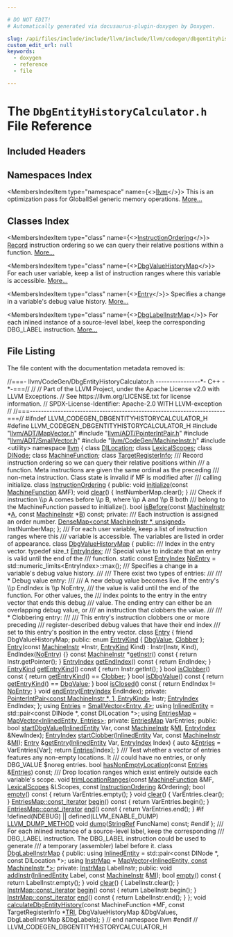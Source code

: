 ```yaml
---

# DO NOT EDIT!
# Automatically generated via docusaurus-plugin-doxygen by Doxygen.

slug: /api/files/include/include/llvm/include/llvm/codegen/dbgentityhistorycalculator-h
custom_edit_url: null
keywords:
  - doxygen
  - reference
  - file

---
```





# The `DbgEntityHistoryCalculator.h` File Reference

<DoxygenPage pluginConfig={pluginConfig}>



## Included Headers

<IncludesList>
<IncludesListItem
  filePath="llvm/ADT/MapVector.h"
  permalink="/docs/api/files/include/include/llvm/include/llvm/adt/mapvector-h"
  isLocal="true" />
<IncludesListItem
  filePath="llvm/ADT/PointerIntPair.h"
  permalink="/docs/api/files/include/include/llvm/include/llvm/adt/pointerintpair-h"
  isLocal="true" />
<IncludesListItem
  filePath="llvm/ADT/SmallVector.h"
  permalink="/docs/api/files/include/include/llvm/include/llvm/adt/smallvector-h"
  isLocal="true" />
<IncludesListItem
  filePath="llvm/CodeGen/MachineInstr.h"
  permalink="/docs/api/files/include/include/llvm/include/llvm/codegen/machineinstr-h"
  isLocal="true" />
<IncludesListItem
  filePath="utility"
  permalink=""
  isLocal="false" />
</IncludesList>

## Namespaces Index

<MembersIndex>

<MembersIndexItem
  type="namespace"
  name={<><a href="/docs/api/namespaces/llvm">llvm</a></>}>
This is an optimization pass for GlobalISel generic memory operations. <a href="/docs/api/namespaces/llvm/#details">More...</a>
</MembersIndexItem>

</MembersIndex>

## Classes Index

<MembersIndex>

<MembersIndexItem
  type="class"
  name={<><a href="/docs/api/classes/llvm/instructionordering">InstructionOrdering</a></>}>
<a href="/docs/api/classes/llvm/record">Record</a> instruction ordering so we can query their relative positions within a function. <a href="/docs/api/classes/llvm/instructionordering/#details">More...</a>
</MembersIndexItem>

<MembersIndexItem
  type="class"
  name={<><a href="/docs/api/classes/llvm/dbgvaluehistorymap">DbgValueHistoryMap</a></>}>
For each user variable, keep a list of instruction ranges where this variable is accessible. <a href="/docs/api/classes/llvm/dbgvaluehistorymap/#details">More...</a>
</MembersIndexItem>

<MembersIndexItem
  type="class"
  name={<><a href="/docs/api/classes/llvm/dbgvaluehistorymap/entry">Entry</a></>}>
Specifies a change in a variable&#39;s debug value history. <a href="/docs/api/classes/llvm/dbgvaluehistorymap/entry/#details">More...</a>
</MembersIndexItem>

<MembersIndexItem
  type="class"
  name={<><a href="/docs/api/classes/llvm/dbglabelinstrmap">DbgLabelInstrMap</a></>}>
For each inlined instance of a source-level label, keep the corresponding DBG&#95;LABEL instruction. <a href="/docs/api/classes/llvm/dbglabelinstrmap/#details">More...</a>
</MembersIndexItem>

</MembersIndex>


## File Listing

The file content with the documentation metadata removed is:

<ProgramListing>

<Link id="l00001" /><CodeLine lineNumber="1"><Highlight kind="comment">//===- llvm/CodeGen/DbgEntityHistoryCalculator.h ----------------&#42;- C++ -&#42;-===//</Highlight><Highlight kind="normal"></Highlight></CodeLine>
<Link id="l00002" /><CodeLine lineNumber="2"><Highlight kind="normal"></Highlight><Highlight kind="comment">//</Highlight><Highlight kind="normal"></Highlight></CodeLine>
<Link id="l00003" /><CodeLine lineNumber="3"><Highlight kind="normal"></Highlight><Highlight kind="comment">// Part of the LLVM Project, under the Apache License v2.0 with LLVM Exceptions.</Highlight><Highlight kind="normal"></Highlight></CodeLine>
<Link id="l00004" /><CodeLine lineNumber="4"><Highlight kind="normal"></Highlight><Highlight kind="comment">// See https://llvm.org/LICENSE.txt for license information.</Highlight><Highlight kind="normal"></Highlight></CodeLine>
<Link id="l00005" /><CodeLine lineNumber="5"><Highlight kind="normal"></Highlight><Highlight kind="comment">// SPDX-License-Identifier: Apache-2.0 WITH LLVM-exception</Highlight><Highlight kind="normal"></Highlight></CodeLine>
<Link id="l00006" /><CodeLine lineNumber="6"><Highlight kind="normal"></Highlight><Highlight kind="comment">//</Highlight><Highlight kind="normal"></Highlight></CodeLine>
<Link id="l00007" /><CodeLine lineNumber="7"><Highlight kind="normal"></Highlight><Highlight kind="comment">//===----------------------------------------------------------------------===//</Highlight><Highlight kind="normal"></Highlight></CodeLine>
<Link id="l00008" /><CodeLine lineNumber="8"><Highlight kind="normal"></Highlight></CodeLine>
<Link id="l00009" /><CodeLine lineNumber="9"><Highlight kind="normal"></Highlight><Highlight kind="preprocessor">#ifndef LLVM&#95;CODEGEN&#95;DBGENTITYHISTORYCALCULATOR&#95;H</Highlight><Highlight kind="normal"></Highlight></CodeLine>
<Link id="l00010" /><CodeLine lineNumber="10"><Highlight kind="normal"></Highlight><Highlight kind="preprocessor">#define LLVM&#95;CODEGEN&#95;DBGENTITYHISTORYCALCULATOR&#95;H</Highlight><Highlight kind="normal"></Highlight></CodeLine>
<Link id="l00011" /><CodeLine lineNumber="11"><Highlight kind="normal"></Highlight></CodeLine>
<Link id="l00012" /><CodeLine lineNumber="12"><Highlight kind="normal"></Highlight><Highlight kind="preprocessor">#include &quot;<a href="/docs/api/files/include/include/llvm/include/llvm/adt/mapvector-h">llvm/ADT/MapVector.h</a>&quot;</Highlight><Highlight kind="normal"></Highlight></CodeLine>
<Link id="l00013" /><CodeLine lineNumber="13"><Highlight kind="normal"></Highlight><Highlight kind="preprocessor">#include &quot;<a href="/docs/api/files/include/include/llvm/include/llvm/adt/pointerintpair-h">llvm/ADT/PointerIntPair.h</a>&quot;</Highlight><Highlight kind="normal"></Highlight></CodeLine>
<Link id="l00014" /><CodeLine lineNumber="14"><Highlight kind="normal"></Highlight><Highlight kind="preprocessor">#include &quot;<a href="/docs/api/files/include/include/llvm/include/llvm/adt/smallvector-h">llvm/ADT/SmallVector.h</a>&quot;</Highlight><Highlight kind="normal"></Highlight></CodeLine>
<Link id="l00015" /><CodeLine lineNumber="15"><Highlight kind="normal"></Highlight><Highlight kind="preprocessor">#include &quot;<a href="/docs/api/files/include/include/llvm/include/llvm/codegen/machineinstr-h">llvm/CodeGen/MachineInstr.h</a>&quot;</Highlight><Highlight kind="normal"></Highlight></CodeLine>
<Link id="l00016" /><CodeLine lineNumber="16"><Highlight kind="normal"></Highlight><Highlight kind="preprocessor">#include &lt;utility&gt;</Highlight><Highlight kind="normal"></Highlight></CodeLine>
<Link id="l00017" /><CodeLine lineNumber="17"><Highlight kind="normal"></Highlight></CodeLine>
<Link id="l00018" /><CodeLine lineNumber="18"><Highlight kind="normal"></Highlight><Highlight kind="keyword">namespace </Highlight><Highlight kind="normal"><a href="/docs/api/namespaces/llvm">llvm</a> &#123;</Highlight></CodeLine>
<Link id="l00019" /><CodeLine lineNumber="19"><Highlight kind="normal"></Highlight></CodeLine>
<Link id="l00020" /><CodeLine lineNumber="20"><Highlight kind="normal"></Highlight><Highlight kind="keyword">class </Highlight><Highlight kind="normal"><a href="/docs/api/classes/llvm/dilocation">DILocation</a>;</Highlight></CodeLine>
<Link id="l00021" /><CodeLine lineNumber="21"><Highlight kind="normal"></Highlight><Highlight kind="keyword">class </Highlight><Highlight kind="normal"><a href="/docs/api/classes/llvm/lexicalscopes">LexicalScopes</a>;</Highlight></CodeLine>
<Link id="l00022" /><CodeLine lineNumber="22"><Highlight kind="normal"></Highlight><Highlight kind="keyword">class </Highlight><Highlight kind="normal"><a href="/docs/api/classes/llvm/dinode">DINode</a>;</Highlight></CodeLine>
<Link id="l00023" /><CodeLine lineNumber="23"><Highlight kind="normal"></Highlight><Highlight kind="keyword">class </Highlight><Highlight kind="normal"><a href="/docs/api/classes/llvm/machinefunction">MachineFunction</a>;</Highlight></CodeLine>
<Link id="l00024" /><CodeLine lineNumber="24"><Highlight kind="normal"></Highlight><Highlight kind="keyword">class </Highlight><Highlight kind="normal"><a href="/docs/api/classes/llvm/targetregisterinfo">TargetRegisterInfo</a>;</Highlight></CodeLine>
<Link id="l00025" /><CodeLine lineNumber="25"><Highlight kind="normal"></Highlight><Highlight kind="comment"></Highlight></CodeLine>
<Link id="l00026" /><CodeLine lineNumber="26"><Highlight kind="comment">/// Record instruction ordering so we can query their relative positions within</Highlight></CodeLine>
<Link id="l00027" /><CodeLine lineNumber="27"><Highlight kind="comment">/// a function. Meta instructions are given the same ordinal as the preceding</Highlight></CodeLine>
<Link id="l00028" /><CodeLine lineNumber="28"><Highlight kind="comment">/// non-meta instruction. Class state is invalid if MF is modified after</Highlight></CodeLine>
<Link id="l00029" /><CodeLine lineNumber="29"><Highlight kind="comment">/// calling initialize.</Highlight><Highlight kind="normal"></Highlight></CodeLine>
<Link id="l00030" /><CodeLine lineNumber="30" lineLink="/docs/api/classes/llvm/instructionordering"><Highlight kind="normal"></Highlight><Highlight kind="keyword">class </Highlight><Highlight kind="normal"><a href="/docs/api/classes/llvm/instructionordering">InstructionOrdering</a> &#123;</Highlight></CodeLine>
<Link id="l00031" /><CodeLine lineNumber="31"><Highlight kind="normal"></Highlight><Highlight kind="keyword">public</Highlight><Highlight kind="normal">:</Highlight></CodeLine>
<Link id="l00032" /><CodeLine lineNumber="32"><Highlight kind="normal">  </Highlight><Highlight kind="keywordtype">void</Highlight><Highlight kind="normal"> <a href="/docs/api/classes/llvm/instructionordering/#a983fb4c7ff11c221ab10d1bbde6f9908">initialize</a>(</Highlight><Highlight kind="keyword">const</Highlight><Highlight kind="normal"> <a href="/docs/api/classes/llvm/machinefunction">MachineFunction</a> &amp;MF);</Highlight></CodeLine>
<Link id="l00033" /><CodeLine lineNumber="33" lineLink="/docs/api/classes/llvm/instructionordering/#a855153c83af1d3cbb190395a6f787eb1"><Highlight kind="normal">  </Highlight><Highlight kind="keywordtype">void</Highlight><Highlight kind="normal"> <a href="/docs/api/classes/llvm/instructionordering/#a855153c83af1d3cbb190395a6f787eb1">clear</a>() &#123; InstNumberMap.clear(); &#125;</Highlight></CodeLine>
<Link id="l00034" /><CodeLine lineNumber="34"><Highlight kind="normal"></Highlight><Highlight kind="comment"></Highlight></CodeLine>
<Link id="l00035" /><CodeLine lineNumber="35"><Highlight kind="comment">  /// Check if instruction \\p A comes before \\p B, where \\p A and \\p B both</Highlight></CodeLine>
<Link id="l00036" /><CodeLine lineNumber="36"><Highlight kind="comment">  /// belong to the MachineFunction passed to initialize().</Highlight><Highlight kind="normal"></Highlight></CodeLine>
<Link id="l00037" /><CodeLine lineNumber="37"><Highlight kind="normal">  </Highlight><Highlight kind="keywordtype">bool</Highlight><Highlight kind="normal"> <a href="/docs/api/classes/llvm/instructionordering/#a9ff8e68500f28d29c97f99f8a175c828">isBefore</a>(</Highlight><Highlight kind="keyword">const</Highlight><Highlight kind="normal"> <a href="/docs/api/classes/llvm/machineinstr">MachineInstr</a> &#42;<a href="/docs/api/files/lib/lib/ir/builtingcs-cpp/#a2e38c85003a042421cde1647632d0b72">A</a>, </Highlight><Highlight kind="keyword">const</Highlight><Highlight kind="normal"> <a href="/docs/api/classes/llvm/machineinstr">MachineInstr</a> &#42;<a href="/docs/api/files/lib/lib/ir/builtingcs-cpp/#ae76959fe811ba090de4cba69ac00f1da">B</a>) </Highlight><Highlight kind="keyword">const</Highlight><Highlight kind="normal">;</Highlight></CodeLine>
<Link id="l00038" /><CodeLine lineNumber="38"><Highlight kind="normal"></Highlight></CodeLine>
<Link id="l00039" /><CodeLine lineNumber="39"><Highlight kind="normal"></Highlight><Highlight kind="keyword">private</Highlight><Highlight kind="normal">:</Highlight><Highlight kind="comment"></Highlight></CodeLine>
<Link id="l00040" /><CodeLine lineNumber="40"><Highlight kind="comment">  /// Each instruction is assigned an order number.</Highlight><Highlight kind="normal"></Highlight></CodeLine>
<Link id="l00041" /><CodeLine lineNumber="41"><Highlight kind="normal">  <a href="/docs/api/classes/llvm/densemap">DenseMap&lt;const MachineInstr &#42;, unsigned&gt;</a> InstNumberMap;</Highlight></CodeLine>
<Link id="l00042" /><CodeLine lineNumber="42"><Highlight kind="normal">&#125;;</Highlight></CodeLine>
<Link id="l00043" /><CodeLine lineNumber="43"><Highlight kind="normal"></Highlight><Highlight kind="comment"></Highlight></CodeLine>
<Link id="l00044" /><CodeLine lineNumber="44"><Highlight kind="comment">/// For each user variable, keep a list of instruction ranges where this</Highlight></CodeLine>
<Link id="l00045" /><CodeLine lineNumber="45"><Highlight kind="comment">/// variable is accessible. The variables are listed in order of appearance.</Highlight><Highlight kind="normal"></Highlight></CodeLine>
<Link id="l00046" /><CodeLine lineNumber="46" lineLink="/docs/api/classes/llvm/dbgvaluehistorymap"><Highlight kind="normal"></Highlight><Highlight kind="keyword">class </Highlight><Highlight kind="normal"><a href="/docs/api/classes/llvm/dbgvaluehistorymap">DbgValueHistoryMap</a> &#123;</Highlight></CodeLine>
<Link id="l00047" /><CodeLine lineNumber="47"><Highlight kind="normal"></Highlight><Highlight kind="keyword">public</Highlight><Highlight kind="normal">:</Highlight><Highlight kind="comment"></Highlight></CodeLine>
<Link id="l00048" /><CodeLine lineNumber="48"><Highlight kind="comment">  /// Index in the entry vector.</Highlight><Highlight kind="normal"></Highlight></CodeLine>
<Link id="l00049" /><CodeLine lineNumber="49" lineLink="/docs/api/classes/llvm/dbgvaluehistorymap/#a4265c0d28c85b8718ec1bbe653f730c1"><Highlight kind="normal">  </Highlight><Highlight kind="keyword">typedef</Highlight><Highlight kind="normal"> </Highlight><Highlight kind="keywordtype">size&#95;t</Highlight><Highlight kind="normal"> <a href="/docs/api/classes/llvm/dbgvaluehistorymap/#a4265c0d28c85b8718ec1bbe653f730c1">EntryIndex</a>;</Highlight></CodeLine>
<Link id="l00050" /><CodeLine lineNumber="50"><Highlight kind="normal"></Highlight><Highlight kind="comment"></Highlight></CodeLine>
<Link id="l00051" /><CodeLine lineNumber="51"><Highlight kind="comment">  /// Special value to indicate that an entry is valid until the end of the</Highlight></CodeLine>
<Link id="l00052" /><CodeLine lineNumber="52"><Highlight kind="comment">  /// function.</Highlight><Highlight kind="normal"></Highlight></CodeLine>
<Link id="l00053" /><CodeLine lineNumber="53" lineLink="/docs/api/classes/llvm/dbgvaluehistorymap/#ab40e7785b2b4a89c507cfaf4f1430338"><Highlight kind="normal">  </Highlight><Highlight kind="keyword">static</Highlight><Highlight kind="normal"> </Highlight><Highlight kind="keyword">const</Highlight><Highlight kind="normal"> <a href="/docs/api/classes/llvm/dbgvaluehistorymap/#a4265c0d28c85b8718ec1bbe653f730c1">EntryIndex</a> <a href="/docs/api/classes/llvm/dbgvaluehistorymap/#ab40e7785b2b4a89c507cfaf4f1430338">NoEntry</a> = std::numeric&#95;limits&lt;EntryIndex&gt;::max();</Highlight></CodeLine>
<Link id="l00054" /><CodeLine lineNumber="54"><Highlight kind="normal"></Highlight><Highlight kind="comment"></Highlight></CodeLine>
<Link id="l00055" /><CodeLine lineNumber="55"><Highlight kind="comment">  /// Specifies a change in a variable&#39;s debug value history.</Highlight></CodeLine>
<Link id="l00056" /><CodeLine lineNumber="56"><Highlight kind="comment">  ///</Highlight></CodeLine>
<Link id="l00057" /><CodeLine lineNumber="57"><Highlight kind="comment">  /// There exist two types of entries:</Highlight></CodeLine>
<Link id="l00058" /><CodeLine lineNumber="58"><Highlight kind="comment">  ///</Highlight></CodeLine>
<Link id="l00059" /><CodeLine lineNumber="59"><Highlight kind="comment">  /// &#42; Debug value entry:</Highlight></CodeLine>
<Link id="l00060" /><CodeLine lineNumber="60"><Highlight kind="comment">  ///</Highlight></CodeLine>
<Link id="l00061" /><CodeLine lineNumber="61"><Highlight kind="comment">  ///   A new debug value becomes live. If the entry&#39;s \\p EndIndex is \\p NoEntry,</Highlight></CodeLine>
<Link id="l00062" /><CodeLine lineNumber="62"><Highlight kind="comment">  ///   the value is valid until the end of the function. For other values, the</Highlight></CodeLine>
<Link id="l00063" /><CodeLine lineNumber="63"><Highlight kind="comment">  ///   index points to the entry in the entry vector that ends this debug</Highlight></CodeLine>
<Link id="l00064" /><CodeLine lineNumber="64"><Highlight kind="comment">  ///   value. The ending entry can either be an overlapping debug value, or</Highlight></CodeLine>
<Link id="l00065" /><CodeLine lineNumber="65"><Highlight kind="comment">  ///   an instruction that clobbers the value.</Highlight></CodeLine>
<Link id="l00066" /><CodeLine lineNumber="66"><Highlight kind="comment">  ///</Highlight></CodeLine>
<Link id="l00067" /><CodeLine lineNumber="67"><Highlight kind="comment">  /// &#42; Clobbering entry:</Highlight></CodeLine>
<Link id="l00068" /><CodeLine lineNumber="68"><Highlight kind="comment">  ///</Highlight></CodeLine>
<Link id="l00069" /><CodeLine lineNumber="69"><Highlight kind="comment">  ///   This entry&#39;s instruction clobbers one or more preceding</Highlight></CodeLine>
<Link id="l00070" /><CodeLine lineNumber="70"><Highlight kind="comment">  ///   register-described debug values that have their end index</Highlight></CodeLine>
<Link id="l00071" /><CodeLine lineNumber="71"><Highlight kind="comment">  ///   set to this entry&#39;s position in the entry vector.</Highlight><Highlight kind="normal"></Highlight></CodeLine>
<Link id="l00072" /><CodeLine lineNumber="72" lineLink="/docs/api/classes/llvm/dbgvaluehistorymap/entry"><Highlight kind="normal">  </Highlight><Highlight kind="keyword">class </Highlight><Highlight kind="normal"><a href="/docs/api/classes/llvm/dbgvaluehistorymap/entry/#a82e5382a6c3935325d02f92447db9719">Entry</a> &#123;</Highlight></CodeLine>
<Link id="l00073" /><CodeLine lineNumber="73"><Highlight kind="normal">    </Highlight><Highlight kind="keyword">friend</Highlight><Highlight kind="normal"> DbgValueHistoryMap;</Highlight></CodeLine>
<Link id="l00074" /><CodeLine lineNumber="74"><Highlight kind="normal"></Highlight></CodeLine>
<Link id="l00075" /><CodeLine lineNumber="75"><Highlight kind="normal">  </Highlight><Highlight kind="keyword">public</Highlight><Highlight kind="normal">:</Highlight></CodeLine>
<Link id="l00076" /><CodeLine lineNumber="76" lineLink="/docs/api/classes/llvm/dbgvaluehistorymap/entry/#a8faceb2b5e06a5c451ed2826a251a6fead3bbe882180335a82af2d5584530d7ab"><Highlight kind="normal">    </Highlight><Highlight kind="keyword">enum</Highlight><Highlight kind="normal"> <a href="/docs/api/classes/llvm/dbgvaluehistorymap/entry/#a8faceb2b5e06a5c451ed2826a251a6fe">EntryKind</a> &#123; <a href="/docs/api/classes/llvm/dbgvaluehistorymap/entry/#a8faceb2b5e06a5c451ed2826a251a6feae0b2e00729d636a0eb21047089ae4e9b">DbgValue</a>, <a href="/docs/api/classes/llvm/dbgvaluehistorymap/entry/#a8faceb2b5e06a5c451ed2826a251a6fead3bbe882180335a82af2d5584530d7ab">Clobber</a> &#125;;</Highlight></CodeLine>
<Link id="l00077" /><CodeLine lineNumber="77"><Highlight kind="normal"></Highlight></CodeLine>
<Link id="l00078" /><CodeLine lineNumber="78" lineLink="/docs/api/classes/llvm/dbgvaluehistorymap/entry/#a82e5382a6c3935325d02f92447db9719"><Highlight kind="normal">    <a href="/docs/api/classes/llvm/dbgvaluehistorymap/entry/#a82e5382a6c3935325d02f92447db9719">Entry</a>(</Highlight><Highlight kind="keyword">const</Highlight><Highlight kind="normal"> <a href="/docs/api/classes/llvm/machineinstr">MachineInstr</a> &#42;Instr, <a href="/docs/api/classes/llvm/dbgvaluehistorymap/entry/#a8faceb2b5e06a5c451ed2826a251a6fe">EntryKind</a> Kind)</Highlight></CodeLine>
<Link id="l00079" /><CodeLine lineNumber="79"><Highlight kind="normal">        : Instr(Instr, Kind), EndIndex(<a href="/docs/api/classes/llvm/dbgvaluehistorymap/#ab40e7785b2b4a89c507cfaf4f1430338">NoEntry</a>) &#123;&#125;</Highlight></CodeLine>
<Link id="l00080" /><CodeLine lineNumber="80"><Highlight kind="normal"></Highlight></CodeLine>
<Link id="l00081" /><CodeLine lineNumber="81" lineLink="/docs/api/classes/llvm/dbgvaluehistorymap/entry/#a291c59e78175dad5465ba495dc3395d9"><Highlight kind="normal">    </Highlight><Highlight kind="keyword">const</Highlight><Highlight kind="normal"> <a href="/docs/api/classes/llvm/machineinstr">MachineInstr</a> &#42;<a href="/docs/api/classes/llvm/dbgvaluehistorymap/entry/#a291c59e78175dad5465ba495dc3395d9">getInstr</a>()</Highlight><Highlight kind="keyword"> const </Highlight><Highlight kind="normal">&#123; </Highlight><Highlight kind="keywordflow">return</Highlight><Highlight kind="normal"> Instr.getPointer(); &#125;</Highlight></CodeLine>
<Link id="l00082" /><CodeLine lineNumber="82" lineLink="/docs/api/classes/llvm/dbgvaluehistorymap/entry/#aa3ff9d741b8a1617ebdf67f6a191a46f"><Highlight kind="normal">    <a href="/docs/api/classes/llvm/dbgvaluehistorymap/#a4265c0d28c85b8718ec1bbe653f730c1">EntryIndex</a> <a href="/docs/api/classes/llvm/dbgvaluehistorymap/entry/#aa3ff9d741b8a1617ebdf67f6a191a46f">getEndIndex</a>()</Highlight><Highlight kind="keyword"> const </Highlight><Highlight kind="normal">&#123; </Highlight><Highlight kind="keywordflow">return</Highlight><Highlight kind="normal"> EndIndex; &#125;</Highlight></CodeLine>
<Link id="l00083" /><CodeLine lineNumber="83" lineLink="/docs/api/classes/llvm/dbgvaluehistorymap/entry/#abe69e402995510166e2d371f58e4377e"><Highlight kind="normal">    <a href="/docs/api/classes/llvm/dbgvaluehistorymap/entry/#a8faceb2b5e06a5c451ed2826a251a6fe">EntryKind</a> <a href="/docs/api/classes/llvm/dbgvaluehistorymap/entry/#abe69e402995510166e2d371f58e4377e">getEntryKind</a>()</Highlight><Highlight kind="keyword"> const </Highlight><Highlight kind="normal">&#123; </Highlight><Highlight kind="keywordflow">return</Highlight><Highlight kind="normal"> Instr.getInt(); &#125;</Highlight></CodeLine>
<Link id="l00084" /><CodeLine lineNumber="84"><Highlight kind="normal"></Highlight></CodeLine>
<Link id="l00085" /><CodeLine lineNumber="85" lineLink="/docs/api/classes/llvm/dbgvaluehistorymap/entry/#a433a321f7d8ea1ebce86f849a8b48144"><Highlight kind="normal">    </Highlight><Highlight kind="keywordtype">bool</Highlight><Highlight kind="normal"> <a href="/docs/api/classes/llvm/dbgvaluehistorymap/entry/#a433a321f7d8ea1ebce86f849a8b48144">isClobber</a>()</Highlight><Highlight kind="keyword"> const </Highlight><Highlight kind="normal">&#123; </Highlight><Highlight kind="keywordflow">return</Highlight><Highlight kind="normal"> <a href="/docs/api/classes/llvm/dbgvaluehistorymap/entry/#abe69e402995510166e2d371f58e4377e">getEntryKind</a>() == <a href="/docs/api/classes/llvm/dbgvaluehistorymap/entry/#a8faceb2b5e06a5c451ed2826a251a6fead3bbe882180335a82af2d5584530d7ab">Clobber</a>; &#125;</Highlight></CodeLine>
<Link id="l00086" /><CodeLine lineNumber="86" lineLink="/docs/api/classes/llvm/dbgvaluehistorymap/entry/#af55497d312b06c544559645f1704ace1"><Highlight kind="normal">    </Highlight><Highlight kind="keywordtype">bool</Highlight><Highlight kind="normal"> <a href="/docs/api/classes/llvm/dbgvaluehistorymap/entry/#af55497d312b06c544559645f1704ace1">isDbgValue</a>()</Highlight><Highlight kind="keyword"> const </Highlight><Highlight kind="normal">&#123; </Highlight><Highlight kind="keywordflow">return</Highlight><Highlight kind="normal"> <a href="/docs/api/classes/llvm/dbgvaluehistorymap/entry/#abe69e402995510166e2d371f58e4377e">getEntryKind</a>() == <a href="/docs/api/classes/llvm/dbgvaluehistorymap/entry/#a8faceb2b5e06a5c451ed2826a251a6feae0b2e00729d636a0eb21047089ae4e9b">DbgValue</a>; &#125;</Highlight></CodeLine>
<Link id="l00087" /><CodeLine lineNumber="87" lineLink="/docs/api/classes/llvm/dbgvaluehistorymap/entry/#a3efb92466cb77431ad1728ed249c5d97"><Highlight kind="normal">    </Highlight><Highlight kind="keywordtype">bool</Highlight><Highlight kind="normal"> <a href="/docs/api/classes/llvm/dbgvaluehistorymap/entry/#a3efb92466cb77431ad1728ed249c5d97">isClosed</a>()</Highlight><Highlight kind="keyword"> const </Highlight><Highlight kind="normal">&#123; </Highlight><Highlight kind="keywordflow">return</Highlight><Highlight kind="normal"> EndIndex != <a href="/docs/api/classes/llvm/dbgvaluehistorymap/#ab40e7785b2b4a89c507cfaf4f1430338">NoEntry</a>; &#125;</Highlight></CodeLine>
<Link id="l00088" /><CodeLine lineNumber="88"><Highlight kind="normal"></Highlight></CodeLine>
<Link id="l00089" /><CodeLine lineNumber="89"><Highlight kind="normal">    </Highlight><Highlight kind="keywordtype">void</Highlight><Highlight kind="normal"> <a href="/docs/api/classes/llvm/dbgvaluehistorymap/entry/#aed164c557082e36b16d28d237e12d4f8">endEntry</a>(<a href="/docs/api/classes/llvm/dbgvaluehistorymap/#a4265c0d28c85b8718ec1bbe653f730c1">EntryIndex</a> EndIndex);</Highlight></CodeLine>
<Link id="l00090" /><CodeLine lineNumber="90"><Highlight kind="normal"></Highlight></CodeLine>
<Link id="l00091" /><CodeLine lineNumber="91"><Highlight kind="normal">  </Highlight><Highlight kind="keyword">private</Highlight><Highlight kind="normal">:</Highlight></CodeLine>
<Link id="l00092" /><CodeLine lineNumber="92"><Highlight kind="normal">    <a href="/docs/api/classes/llvm/pointerintpair">PointerIntPair&lt;const MachineInstr &#42;, 1, EntryKind&gt;</a> Instr;</Highlight></CodeLine>
<Link id="l00093" /><CodeLine lineNumber="93"><Highlight kind="normal">    <a href="/docs/api/classes/llvm/dbgvaluehistorymap/#a4265c0d28c85b8718ec1bbe653f730c1">EntryIndex</a> EndIndex;</Highlight></CodeLine>
<Link id="l00094" /><CodeLine lineNumber="94"><Highlight kind="normal">  &#125;;</Highlight></CodeLine>
<Link id="l00095" /><CodeLine lineNumber="95" lineLink="/docs/api/classes/llvm/dbgvaluehistorymap/#a55838c99f2c13e8f8f19debd18034f0f"><Highlight kind="normal">  </Highlight><Highlight kind="keyword">using </Highlight><Highlight kind="normal"><a href="/docs/api/classes/llvm/dbgvaluehistorymap/#a55838c99f2c13e8f8f19debd18034f0f">Entries</a> = <a href="/docs/api/classes/llvm/smallvector">SmallVector&lt;Entry, 4&gt;</a>;</Highlight></CodeLine>
<Link id="l00096" /><CodeLine lineNumber="96" lineLink="/docs/api/classes/llvm/dbgvaluehistorymap/#ad623a98e1212d4fb4d655e67828066be"><Highlight kind="normal">  </Highlight><Highlight kind="keyword">using </Highlight><Highlight kind="normal"><a href="/docs/api/classes/llvm/dbgvaluehistorymap/#ad623a98e1212d4fb4d655e67828066be">InlinedEntity</a> = std::pair&lt;const DINode &#42;, const DILocation &#42;&gt;;</Highlight></CodeLine>
<Link id="l00097" /><CodeLine lineNumber="97" lineLink="/docs/api/classes/llvm/dbgvaluehistorymap/#a26f5ca8fe2132a2d80eebabc02893124"><Highlight kind="normal">  </Highlight><Highlight kind="keyword">using </Highlight><Highlight kind="normal"><a href="/docs/api/classes/llvm/dbgvaluehistorymap/#a26f5ca8fe2132a2d80eebabc02893124">EntriesMap</a> = <a href="/docs/api/classes/llvm/mapvector">MapVector&lt;InlinedEntity, Entries&gt;</a>;</Highlight></CodeLine>
<Link id="l00098" /><CodeLine lineNumber="98"><Highlight kind="normal"></Highlight></CodeLine>
<Link id="l00099" /><CodeLine lineNumber="99"><Highlight kind="normal"></Highlight><Highlight kind="keyword">private</Highlight><Highlight kind="normal">:</Highlight></CodeLine>
<Link id="l00100" /><CodeLine lineNumber="100"><Highlight kind="normal">  <a href="/docs/api/classes/llvm/dbgvaluehistorymap/#a26f5ca8fe2132a2d80eebabc02893124">EntriesMap</a> VarEntries;</Highlight></CodeLine>
<Link id="l00101" /><CodeLine lineNumber="101"><Highlight kind="normal"></Highlight></CodeLine>
<Link id="l00102" /><CodeLine lineNumber="102"><Highlight kind="normal"></Highlight><Highlight kind="keyword">public</Highlight><Highlight kind="normal">:</Highlight></CodeLine>
<Link id="l00103" /><CodeLine lineNumber="103"><Highlight kind="normal">  </Highlight><Highlight kind="keywordtype">bool</Highlight><Highlight kind="normal"> <a href="/docs/api/classes/llvm/dbgvaluehistorymap/#a07197ab78c86a3f9dee5b443971873d3">startDbgValue</a>(<a href="/docs/api/classes/llvm/dbgvaluehistorymap/#ad623a98e1212d4fb4d655e67828066be">InlinedEntity</a> Var, </Highlight><Highlight kind="keyword">const</Highlight><Highlight kind="normal"> <a href="/docs/api/classes/llvm/machineinstr">MachineInstr</a> &amp;<a href="/docs/api/files/lib/lib/codegen/lib/codegen/globalisel/irtranslator-cpp/#abe44dfdea65b4f7e11e0a608ab708b76">MI</a>,</Highlight></CodeLine>
<Link id="l00104" /><CodeLine lineNumber="104"><Highlight kind="normal">                     <a href="/docs/api/classes/llvm/dbgvaluehistorymap/#a4265c0d28c85b8718ec1bbe653f730c1">EntryIndex</a> &amp;NewIndex);</Highlight></CodeLine>
<Link id="l00105" /><CodeLine lineNumber="105"><Highlight kind="normal">  <a href="/docs/api/classes/llvm/dbgvaluehistorymap/#a4265c0d28c85b8718ec1bbe653f730c1">EntryIndex</a> <a href="/docs/api/classes/llvm/dbgvaluehistorymap/#a490f4bfbd523b5df0e484f26a6f7ef9a">startClobber</a>(<a href="/docs/api/classes/llvm/dbgvaluehistorymap/#ad623a98e1212d4fb4d655e67828066be">InlinedEntity</a> Var, </Highlight><Highlight kind="keyword">const</Highlight><Highlight kind="normal"> <a href="/docs/api/classes/llvm/machineinstr">MachineInstr</a> &amp;<a href="/docs/api/files/lib/lib/codegen/lib/codegen/globalisel/irtranslator-cpp/#abe44dfdea65b4f7e11e0a608ab708b76">MI</a>);</Highlight></CodeLine>
<Link id="l00106" /><CodeLine lineNumber="106"><Highlight kind="normal"></Highlight></CodeLine>
<Link id="l00107" /><CodeLine lineNumber="107" lineLink="/docs/api/classes/llvm/dbgvaluehistorymap/#a7c92cf2698b8f135a0ae13fa7f9e4e5d"><Highlight kind="normal">  <a href="/docs/api/classes/llvm/dbgvaluehistorymap/entry">Entry</a> &amp;<a href="/docs/api/classes/llvm/dbgvaluehistorymap/#a7c92cf2698b8f135a0ae13fa7f9e4e5d">getEntry</a>(<a href="/docs/api/classes/llvm/dbgvaluehistorymap/#ad623a98e1212d4fb4d655e67828066be">InlinedEntity</a> Var, <a href="/docs/api/classes/llvm/dbgvaluehistorymap/#a4265c0d28c85b8718ec1bbe653f730c1">EntryIndex</a> Index) &#123;</Highlight></CodeLine>
<Link id="l00108" /><CodeLine lineNumber="108"><Highlight kind="normal">    </Highlight><Highlight kind="keyword">auto</Highlight><Highlight kind="normal"> &amp;<a href="/docs/api/classes/llvm/dbgvaluehistorymap/#a55838c99f2c13e8f8f19debd18034f0f">Entries</a> = VarEntries&#91;Var&#93;;</Highlight></CodeLine>
<Link id="l00109" /><CodeLine lineNumber="109"><Highlight kind="normal">    </Highlight><Highlight kind="keywordflow">return</Highlight><Highlight kind="normal"> <a href="/docs/api/classes/llvm/dbgvaluehistorymap/#a55838c99f2c13e8f8f19debd18034f0f">Entries</a>&#91;Index&#93;;</Highlight></CodeLine>
<Link id="l00110" /><CodeLine lineNumber="110"><Highlight kind="normal">  &#125;</Highlight></CodeLine>
<Link id="l00111" /><CodeLine lineNumber="111"><Highlight kind="normal"></Highlight><Highlight kind="comment"></Highlight></CodeLine>
<Link id="l00112" /><CodeLine lineNumber="112"><Highlight kind="comment">  /// Test whether a vector of entries features any non-empty locations. It</Highlight></CodeLine>
<Link id="l00113" /><CodeLine lineNumber="113"><Highlight kind="comment">  /// could have no entries, or only DBG&#95;VALUE $noreg entries.</Highlight><Highlight kind="normal"></Highlight></CodeLine>
<Link id="l00114" /><CodeLine lineNumber="114"><Highlight kind="normal">  </Highlight><Highlight kind="keywordtype">bool</Highlight><Highlight kind="normal"> <a href="/docs/api/classes/llvm/dbgvaluehistorymap/#aceba016c6edf58c62cc5a0e7001d70e4">hasNonEmptyLocation</a>(</Highlight><Highlight kind="keyword">const</Highlight><Highlight kind="normal"> <a href="/docs/api/classes/llvm/dbgvaluehistorymap/#a55838c99f2c13e8f8f19debd18034f0f">Entries</a> &amp;<a href="/docs/api/classes/llvm/dbgvaluehistorymap/#a55838c99f2c13e8f8f19debd18034f0f">Entries</a>) </Highlight><Highlight kind="keyword">const</Highlight><Highlight kind="normal">;</Highlight></CodeLine>
<Link id="l00115" /><CodeLine lineNumber="115"><Highlight kind="normal"></Highlight><Highlight kind="comment"></Highlight></CodeLine>
<Link id="l00116" /><CodeLine lineNumber="116"><Highlight kind="comment">  /// Drop location ranges which exist entirely outside each variable&#39;s scope.</Highlight><Highlight kind="normal"></Highlight></CodeLine>
<Link id="l00117" /><CodeLine lineNumber="117"><Highlight kind="normal">  </Highlight><Highlight kind="keywordtype">void</Highlight><Highlight kind="normal"> <a href="/docs/api/classes/llvm/dbgvaluehistorymap/#a19a6a168a50b639280b51eada31cae76">trimLocationRanges</a>(</Highlight><Highlight kind="keyword">const</Highlight><Highlight kind="normal"> <a href="/docs/api/classes/llvm/machinefunction">MachineFunction</a> &amp;MF, <a href="/docs/api/classes/llvm/lexicalscopes">LexicalScopes</a> &amp;LScopes,</Highlight></CodeLine>
<Link id="l00118" /><CodeLine lineNumber="118"><Highlight kind="normal">                          </Highlight><Highlight kind="keyword">const</Highlight><Highlight kind="normal"> <a href="/docs/api/classes/llvm/instructionordering">InstructionOrdering</a> &amp;Ordering);</Highlight></CodeLine>
<Link id="l00119" /><CodeLine lineNumber="119" lineLink="/docs/api/classes/llvm/dbgvaluehistorymap/#a98f22079256fa2e3b1c610fe0d311745"><Highlight kind="normal">  </Highlight><Highlight kind="keywordtype">bool</Highlight><Highlight kind="normal"> <a href="/docs/api/classes/llvm/dbgvaluehistorymap/#a98f22079256fa2e3b1c610fe0d311745">empty</a>()</Highlight><Highlight kind="keyword"> const </Highlight><Highlight kind="normal">&#123; </Highlight><Highlight kind="keywordflow">return</Highlight><Highlight kind="normal"> VarEntries.empty(); &#125;</Highlight></CodeLine>
<Link id="l00120" /><CodeLine lineNumber="120" lineLink="/docs/api/classes/llvm/dbgvaluehistorymap/#a494aac6cd5290b53420830df9375a7dc"><Highlight kind="normal">  </Highlight><Highlight kind="keywordtype">void</Highlight><Highlight kind="normal"> <a href="/docs/api/classes/llvm/dbgvaluehistorymap/#a494aac6cd5290b53420830df9375a7dc">clear</a>() &#123; VarEntries.clear(); &#125;</Highlight></CodeLine>
<Link id="l00121" /><CodeLine lineNumber="121" lineLink="/docs/api/classes/llvm/dbgvaluehistorymap/#a4f66fa2a23b6b7a24f965a6128197e88"><Highlight kind="normal">  <a href="/docs/api/classes/llvm/mapvector/#ad44c8437ba63debbd571e56269a8ddfd">EntriesMap::const&#95;iterator</a> <a href="/docs/api/classes/llvm/dbgvaluehistorymap/#a4f66fa2a23b6b7a24f965a6128197e88">begin</a>()</Highlight><Highlight kind="keyword"> const </Highlight><Highlight kind="normal">&#123; </Highlight><Highlight kind="keywordflow">return</Highlight><Highlight kind="normal"> VarEntries.begin(); &#125;</Highlight></CodeLine>
<Link id="l00122" /><CodeLine lineNumber="122" lineLink="/docs/api/classes/llvm/dbgvaluehistorymap/#a79bb6a07182a8e68bc8f5a7c9a4459c3"><Highlight kind="normal">  <a href="/docs/api/classes/llvm/mapvector/#ad44c8437ba63debbd571e56269a8ddfd">EntriesMap::const&#95;iterator</a> <a href="/docs/api/classes/llvm/dbgvaluehistorymap/#a79bb6a07182a8e68bc8f5a7c9a4459c3">end</a>()</Highlight><Highlight kind="keyword"> const </Highlight><Highlight kind="normal">&#123; </Highlight><Highlight kind="keywordflow">return</Highlight><Highlight kind="normal"> VarEntries.end(); &#125;</Highlight></CodeLine>
<Link id="l00123" /><CodeLine lineNumber="123"><Highlight kind="normal"></Highlight></CodeLine>
<Link id="l00124" /><CodeLine lineNumber="124"><Highlight kind="normal"></Highlight><Highlight kind="preprocessor">#if !defined(NDEBUG) || defined(LLVM&#95;ENABLE&#95;DUMP)</Highlight><Highlight kind="normal"></Highlight></CodeLine>
<Link id="l00125" /><CodeLine lineNumber="125"><Highlight kind="normal">  <a href="/docs/api/files/include/include/llvm/include/llvm/support/compiler-h/#aa863693eef567397d9c292da5bf22d34">LLVM&#95;DUMP&#95;METHOD</a> </Highlight><Highlight kind="keywordtype">void</Highlight><Highlight kind="normal"> <a href="/docs/api/classes/llvm/dbgvaluehistorymap/#aaaf208f55ecf4cf0c79d9f83a75c252f">dump</a>(<a href="/docs/api/classes/llvm/stringref">StringRef</a> FuncName) </Highlight><Highlight kind="keyword">const</Highlight><Highlight kind="normal">;</Highlight></CodeLine>
<Link id="l00126" /><CodeLine lineNumber="126"><Highlight kind="normal"></Highlight><Highlight kind="preprocessor">#endif</Highlight><Highlight kind="normal"></Highlight></CodeLine>
<Link id="l00127" /><CodeLine lineNumber="127"><Highlight kind="normal">&#125;;</Highlight></CodeLine>
<Link id="l00128" /><CodeLine lineNumber="128"><Highlight kind="normal"></Highlight><Highlight kind="comment"></Highlight></CodeLine>
<Link id="l00129" /><CodeLine lineNumber="129"><Highlight kind="comment">/// For each inlined instance of a source-level label, keep the corresponding</Highlight></CodeLine>
<Link id="l00130" /><CodeLine lineNumber="130"><Highlight kind="comment">/// DBG&#95;LABEL instruction. The DBG&#95;LABEL instruction could be used to generate</Highlight></CodeLine>
<Link id="l00131" /><CodeLine lineNumber="131"><Highlight kind="comment">/// a temporary (assembler) label before it.</Highlight><Highlight kind="normal"></Highlight></CodeLine>
<Link id="l00132" /><CodeLine lineNumber="132" lineLink="/docs/api/classes/llvm/dbglabelinstrmap"><Highlight kind="normal"></Highlight><Highlight kind="keyword">class </Highlight><Highlight kind="normal"><a href="/docs/api/classes/llvm/dbglabelinstrmap">DbgLabelInstrMap</a> &#123;</Highlight></CodeLine>
<Link id="l00133" /><CodeLine lineNumber="133"><Highlight kind="normal"></Highlight><Highlight kind="keyword">public</Highlight><Highlight kind="normal">:</Highlight></CodeLine>
<Link id="l00134" /><CodeLine lineNumber="134" lineLink="/docs/api/classes/llvm/dbglabelinstrmap/#a0a189e05264e2e088e69d337d4cdc416"><Highlight kind="normal">  </Highlight><Highlight kind="keyword">using </Highlight><Highlight kind="normal"><a href="/docs/api/classes/llvm/dbglabelinstrmap/#a0a189e05264e2e088e69d337d4cdc416">InlinedEntity</a> = std::pair&lt;const DINode &#42;, const DILocation &#42;&gt;;</Highlight></CodeLine>
<Link id="l00135" /><CodeLine lineNumber="135" lineLink="/docs/api/classes/llvm/dbglabelinstrmap/#a2e038293faf35f1dd77fc4d3c75bde50"><Highlight kind="normal">  </Highlight><Highlight kind="keyword">using </Highlight><Highlight kind="normal"><a href="/docs/api/classes/llvm/dbglabelinstrmap/#a2e038293faf35f1dd77fc4d3c75bde50">InstrMap</a> = <a href="/docs/api/classes/llvm/mapvector">MapVector&lt;InlinedEntity, const MachineInstr &#42;&gt;</a>;</Highlight></CodeLine>
<Link id="l00136" /><CodeLine lineNumber="136"><Highlight kind="normal"></Highlight></CodeLine>
<Link id="l00137" /><CodeLine lineNumber="137"><Highlight kind="normal"></Highlight><Highlight kind="keyword">private</Highlight><Highlight kind="normal">:</Highlight></CodeLine>
<Link id="l00138" /><CodeLine lineNumber="138"><Highlight kind="normal">  <a href="/docs/api/classes/llvm/dbglabelinstrmap/#a2e038293faf35f1dd77fc4d3c75bde50">InstrMap</a> LabelInstr;</Highlight></CodeLine>
<Link id="l00139" /><CodeLine lineNumber="139"><Highlight kind="normal"></Highlight></CodeLine>
<Link id="l00140" /><CodeLine lineNumber="140"><Highlight kind="normal"></Highlight><Highlight kind="keyword">public</Highlight><Highlight kind="normal">:</Highlight></CodeLine>
<Link id="l00141" /><CodeLine lineNumber="141"><Highlight kind="normal">  </Highlight><Highlight kind="keywordtype">void</Highlight><Highlight kind="normal">  <a href="/docs/api/classes/llvm/dbglabelinstrmap/#aabdd8caf57e460fe4cd06560b8ada82b">addInstr</a>(<a href="/docs/api/classes/llvm/dbglabelinstrmap/#a0a189e05264e2e088e69d337d4cdc416">InlinedEntity</a> Label, </Highlight><Highlight kind="keyword">const</Highlight><Highlight kind="normal"> <a href="/docs/api/classes/llvm/machineinstr">MachineInstr</a> &amp;<a href="/docs/api/files/lib/lib/codegen/lib/codegen/globalisel/irtranslator-cpp/#abe44dfdea65b4f7e11e0a608ab708b76">MI</a>);</Highlight></CodeLine>
<Link id="l00142" /><CodeLine lineNumber="142"><Highlight kind="normal"></Highlight></CodeLine>
<Link id="l00143" /><CodeLine lineNumber="143" lineLink="/docs/api/classes/llvm/dbglabelinstrmap/#a573e011c8d55dc1093f9ddf4332c677d"><Highlight kind="normal">  </Highlight><Highlight kind="keywordtype">bool</Highlight><Highlight kind="normal"> <a href="/docs/api/classes/llvm/dbglabelinstrmap/#a573e011c8d55dc1093f9ddf4332c677d">empty</a>()</Highlight><Highlight kind="keyword"> const </Highlight><Highlight kind="normal">&#123; </Highlight><Highlight kind="keywordflow">return</Highlight><Highlight kind="normal"> LabelInstr.empty(); &#125;</Highlight></CodeLine>
<Link id="l00144" /><CodeLine lineNumber="144" lineLink="/docs/api/classes/llvm/dbglabelinstrmap/#afaff17520cb86758183adc4edb4c6607"><Highlight kind="normal">  </Highlight><Highlight kind="keywordtype">void</Highlight><Highlight kind="normal"> <a href="/docs/api/classes/llvm/dbglabelinstrmap/#afaff17520cb86758183adc4edb4c6607">clear</a>() &#123; LabelInstr.clear(); &#125;</Highlight></CodeLine>
<Link id="l00145" /><CodeLine lineNumber="145" lineLink="/docs/api/classes/llvm/dbglabelinstrmap/#ad21529a7de836b0be4ca390b7c10ed9d"><Highlight kind="normal">  <a href="/docs/api/classes/llvm/mapvector/#ad44c8437ba63debbd571e56269a8ddfd">InstrMap::const&#95;iterator</a> <a href="/docs/api/classes/llvm/dbglabelinstrmap/#ad21529a7de836b0be4ca390b7c10ed9d">begin</a>()</Highlight><Highlight kind="keyword"> const </Highlight><Highlight kind="normal">&#123; </Highlight><Highlight kind="keywordflow">return</Highlight><Highlight kind="normal"> LabelInstr.begin(); &#125;</Highlight></CodeLine>
<Link id="l00146" /><CodeLine lineNumber="146" lineLink="/docs/api/classes/llvm/dbglabelinstrmap/#a08202775f70a536078d0e5ee27925f04"><Highlight kind="normal">  <a href="/docs/api/classes/llvm/mapvector/#ad44c8437ba63debbd571e56269a8ddfd">InstrMap::const&#95;iterator</a> <a href="/docs/api/classes/llvm/dbglabelinstrmap/#a08202775f70a536078d0e5ee27925f04">end</a>()</Highlight><Highlight kind="keyword"> const </Highlight><Highlight kind="normal">&#123; </Highlight><Highlight kind="keywordflow">return</Highlight><Highlight kind="normal"> LabelInstr.end(); &#125;</Highlight></CodeLine>
<Link id="l00147" /><CodeLine lineNumber="147"><Highlight kind="normal">&#125;;</Highlight></CodeLine>
<Link id="l00148" /><CodeLine lineNumber="148"><Highlight kind="normal"></Highlight></CodeLine>
<Link id="l00149" /><CodeLine lineNumber="149"><Highlight kind="normal"></Highlight><Highlight kind="keywordtype">void</Highlight><Highlight kind="normal"> <a href="/docs/api/namespaces/llvm/#a0c5e19523172e41e6a320be6fd748e17">calculateDbgEntityHistory</a>(</Highlight><Highlight kind="keyword">const</Highlight><Highlight kind="normal"> MachineFunction &#42;MF,</Highlight></CodeLine>
<Link id="l00150" /><CodeLine lineNumber="150"><Highlight kind="normal">                               </Highlight><Highlight kind="keyword">const</Highlight><Highlight kind="normal"> TargetRegisterInfo &#42;<a href="/docs/api/files/lib/lib/codegen/machinesink-cpp/#a0f36ed1bc17fc1aa97fe291c439a0698">TRI</a>,</Highlight></CodeLine>
<Link id="l00151" /><CodeLine lineNumber="151"><Highlight kind="normal">                               DbgValueHistoryMap &amp;DbgValues,</Highlight></CodeLine>
<Link id="l00152" /><CodeLine lineNumber="152"><Highlight kind="normal">                               DbgLabelInstrMap &amp;DbgLabels);</Highlight></CodeLine>
<Link id="l00153" /><CodeLine lineNumber="153"><Highlight kind="normal"></Highlight></CodeLine>
<Link id="l00154" /><CodeLine lineNumber="154"><Highlight kind="normal">&#125; </Highlight><Highlight kind="comment">// end namespace llvm</Highlight><Highlight kind="normal"></Highlight></CodeLine>
<Link id="l00155" /><CodeLine lineNumber="155"><Highlight kind="normal"></Highlight></CodeLine>
<Link id="l00156" /><CodeLine lineNumber="156"><Highlight kind="normal"></Highlight><Highlight kind="preprocessor">#endif </Highlight><Highlight kind="comment">// LLVM&#95;CODEGEN&#95;DBGENTITYHISTORYCALCULATOR&#95;H</Highlight><Highlight kind="normal"></Highlight></CodeLine>

</ProgramListing>


</DoxygenPage>

